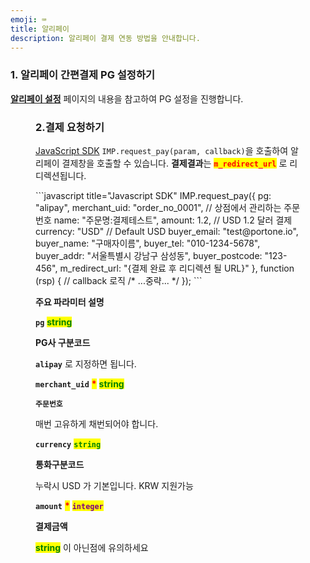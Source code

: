 ```yaml
---
emoji: ⌨
title: 알리페이
description: 알리페이 결제 연동 방법을 안내합니다.
---
```




### 1. 알리페이 간편결제 PG 설정하기

[**알리페이 설정**](../../ready/2.-pg/pg/alipay) 페이지의 내용을 참고하여 PG 설정을 진행합니다.

<Figure src="/gitbook-assets/ko/screenshot 2022-06-03 6.30.01.png" />

### 2.결제 요청하기

[JavaScript SDK](../../sdk/javascript-sdk-old/readme) `IMP.request_pay(param, callback)`을 호출하여 알리페이 결제창을 호출할 수 있습니다.
**결제결과**는 <mark style="color:red;">**`m_redirect_url`**</mark> 로 리디렉션됩니다.

<Tabs>
<Tab title="인증결제창 요청">
```javascript title="Javascript SDK"
IMP.request_pay({
  pg: "alipay",
  merchant_uid: "order_no_0001", // 상점에서 관리하는 주문 번호
  name: "주문명:결제테스트",
  amount: 1.2, // USD 1.2 달러 결제
  currency: "USD" // Default USD
  buyer_email: "test@portone.io",
  buyer_name: "구매자이름",
  buyer_tel: "010-1234-5678",
  buyer_addr: "서울특별시 강남구 삼성동",
  buyer_postcode: "123-456",
  m_redirect_url: "{결제 완료 후 리디렉션 될 URL}"
}, function (rsp) { // callback 로직
  /* ...중략... */
});
```

**주요 파라미터 설명**

**`pg`** <mark style="color:green;">**string**</mark>

**PG사 구분코드**

**`alipay`** 로 지정하면 됩니다.

**`merchant_uid`** <mark style="color:red;">**\***</mark> <mark style="color:green;">**string**</mark>

**`주문번호`**

매번 고유하게 채번되어야 합니다.

**`currency`** <mark style="color:green;">**`string`**</mark>

**통화구분코드**

누락시 USD 가 기본입니다. KRW 지원가능

**`amount`** <mark style="color:red;">**\***</mark> <mark style="color:purple;">**`integer`**</mark>

**결제금액**

<mark style="color:green;">**string**</mark> 이 아닌점에 유의하세요

</Tab>
</Tabs>

